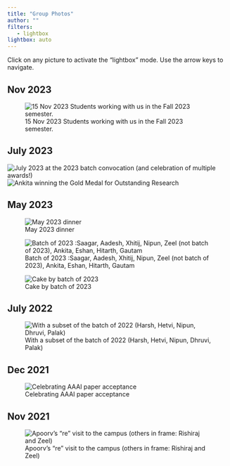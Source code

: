 ```yaml
---
title: "Group Photos"
author: ""
filters:
   - lightbox
lightbox: auto
---
```


Click on any picture to activate the "lightbox" mode. Use the arrow keys to navigate.

## Nov 2023
![15 Nov 2023 Students working with us in the Fall 2023 semester.](images/group/2023-Fall.jpg){group="my-gallery"}

## July 2023
![July 2023 at the 2023 batch convocation (and celebration of multiple awards!)](images/group/2023-July-all.jpg){group="my-gallery"}
![Ankita winning the Gold Medal for Outstanding Research](images/group/ankita-gm-2-3.png){group="my-gallery"}


## May 2023
![May 2023 dinner](images/group/2023-July.jpg){group="my-gallery"}

![Batch of 2023 :Saagar, Aadesh, Xhitij, Nipun, Zeel (not batch of 2023), Ankita, Eshan, Hitarth, Gautam](images/group/2023-group.jpg){group="my-gallery"}

![Cake by batch of 2023](images/group/2023-cake.jpg){group="my-gallery"}



## July 2022

![With a subset of the batch of 2022 (Harsh, Hetvi, Nipun, Dhruvi, Palak)
](images/group/2022-group-subset.jpg){group="my-gallery"}


## Dec 2021

![Celebrating AAAI paper acceptance
](images/group/2021-AAAI.jpg){group="my-gallery"}


## Nov 2021

![Apoorv's "re" visit to the campus (others in frame: Rishiraj and Zeel)](images/group/2021-Nov-Apoorv.jpg){group="my-gallery"}











